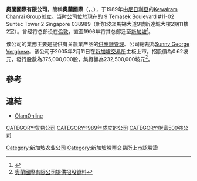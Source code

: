 {{Notability Unreferenced |time=2012-04-04T09:53:53+00:00 }}

'''奧蘭國際有限公司'''，簡稱'''奧蘭國際'''（'''{{lang-en|Olam International Limited}}'''，{{sgx|O32}}、{{otcbb|OLMIY}}），于1989年由[[尼日利亞|尼日利亞]]的[[Kewalram_Chanrai_Group|Kewalram Chanrai Group]]创立。当时公司位於現在的 9 Temasek Boulevard #11-02 Suntec Tower 2 Singapore 038989（新加坡淡馬錫大道9號新達城大樓2期11樓2室）。曾经将总部设在[[倫敦|倫敦]]，直至1996年将其总部迁至[[新加坡|新加坡]]<ref>{{Cite web |url=http://olamonline.com/about-us/our-heritage |title=奧蘭國際有限公司過去事跡 |access-date=2012-04-11 |archive-date=2014-06-25 |archive-url=https://web.archive.org/web/20140625050900/http://olamonline.com/about-us/our-heritage/ |dead-url=yes }}</ref>。

该公司的業務主要是提供有关農業产品的[[供應鏈管理|供應鏈管理]]。公司總裁為[[Sunny_George_Verghese|Sunny George Verghese]]。该公司于2005年2月11日在[[新加坡交易所|新加坡交易所]]主板上市。招股價為0.62坡元，發行股數為375,000,000股，集資額為232,500,000坡元<ref>[http://info.sgx.com/webipo.nsf/IPOAttachmentsName/OLAM%20INTERNATIONAL%20LIMITED/$File/OLAM%20Prospectus.pdf 奧蘭國際有限公司提供招股資料]{{dead link|date=2018年5月 |bot=InternetArchiveBot |fix-attempted=yes }}</ref>。

==參考==
{{reflist}}

==連結==
*[https://web.archive.org/web/20120409173609/http://olamonline.com/ OlamOnline] {{en icon}}

[[CATEGORY:貿易公司|CATEGORY:貿易公司]]
[[CATEGORY:1989年成立的公司|CATEGORY:1989年成立的公司]]
[[Category:新加坡农业公司|Category:新加坡农业公司]]
[[CATEGORY:財富500強公司|CATEGORY:財富500強公司]]
[[Category:新加坡股票交易所上市認股證|Category:新加坡股票交易所上市認股證]]
